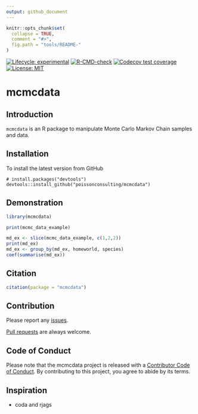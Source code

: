 ```yaml
---
output: github_document
---
```


<!-- README.md is generated from README.Rmd. Please edit that file -->

```r
knitr::opts_chunk$set(
  collapse = TRUE,
  comment = "#>",
  fig.path = "tools/README-"
)
```

<!-- badges: start -->
[![Lifecycle: experimental](https://img.shields.io/badge/lifecycle-experimental-orange.svg)](https://lifecycle.r-lib.org/articles/stages.html#experimental)
[![R-CMD-check](https://github.com/poissonconsulting/mcmcdata/actions/workflows/R-CMD-check.yaml/badge.svg)](https://github.com/poissonconsulting/mcmcdata/actions/workflows/R-CMD-check.yaml)
[![Codecov test coverage](https://codecov.io/gh/poissonconsulting/mcmcdata/branch/master/graph/badge.svg)](https://codecov.io/gh/poissonconsulting/mcmcdata?branch=master)
[![License: MIT](https://img.shields.io/badge/License-MIT-green.svg)](https://opensource.org/license/mit/)
<!-- badges: end -->

# mcmcdata

## Introduction

`mcmcdata` is an R package to manipulate Monte Carlo Markov Chain samples and data.

## Installation

To install the latest version from GitHub
```
# install.packages("devtools")
devtools::install_github("poissonconsulting/mcmcdata")
```

## Demonstration
```r
library(mcmcdata)

print(mcmc_data_example)

md_ex <- slice(mcmc_data_example, c(1,2,2))
print(md_ex)
md_ex <- group_by(md_ex, homeworld, species)
coef(summarise(md_ex))
```

## Citation

```r
citation(package = "mcmcdata")
```

## Contribution

Please report any [issues](https://github.com/poissonconsulting/mcmcdata/issues).

[Pull requests](https://github.com/poissonconsulting/mcmcdata/pulls) are always welcome.

## Code of Conduct

Please note that the mcmcdata project is released with a [Contributor Code of Conduct](https://contributor-covenant.org/version/2/0/CODE_OF_CONDUCT.html). By contributing to this project, you agree to abide by its terms.

## Inspiration

- coda and rjags

